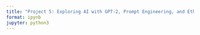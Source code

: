 ```yaml
---
title: "Project 5: Exploring AI with GPT‑2, Prompt Engineering, and Ethics (DRAFT)"
format: ipynb
jupyter: python3
---
```

